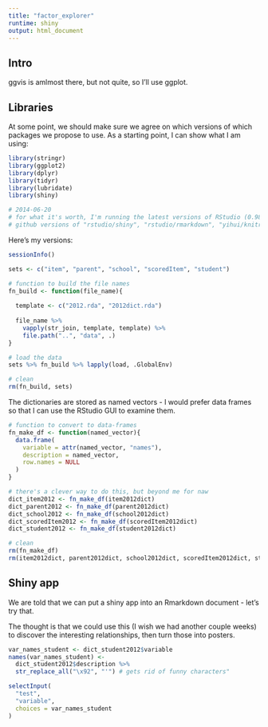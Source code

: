```yaml
---
title: "factor_explorer"
runtime: shiny
output: html_document
---
```


## Intro

ggvis is amlmost there, but not quite, so I'll use ggplot.

## Libraries

At some point, we should make sure we agree on which versions of which packages we propose to use. As a starting point, I can show what I am using:

```r
library(stringr)
library(ggplot2)
library(dplyr)
library(tidyr)
library(lubridate)
library(shiny)

# 2014-06-20
# for what it's worth, I'm running the latest versions of RStudio (0.98.932 )and 
# github versions of "rstudio/shiny", "rstudio/rmarkdown", "yihui/knitr"
```

Here's my versions:

```r
sessionInfo()
```

```r
sets <- c("item", "parent", "school", "scoredItem", "student")

# function to build the file names
fn_build <- function(file_name){
 
  template <- c("2012.rda", "2012dict.rda")
 
  file_name %>% 
    vapply(str_join, template, template) %>% 
    file.path("..", "data", .)
}

# load the data
sets %>% fn_build %>% lapply(load, .GlobalEnv)

# clean
rm(fn_build, sets)
```

The dictionaries are stored as named vectors - I would prefer data frames so that I can use the RStudio GUI to examine them.

```r
# function to convert to data-frames
fn_make_df <- function(named_vector){
  data.frame(
    variable = attr(named_vector, "names"),
    description = named_vector,
    row.names = NULL
  )
}

# there's a clever way to do this, but beyond me for naw
dict_item2012 <- fn_make_df(item2012dict) 
dict_parent2012 <- fn_make_df(parent2012dict) 
dict_school2012 <- fn_make_df(school2012dict) 
dict_scoredItem2012 <- fn_make_df(scoredItem2012dict) 
dict_student2012 <- fn_make_df(student2012dict) 

# clean
rm(fn_make_df)
rm(item2012dict, parent2012dict, school2012dict, scoredItem2012dict, student2012dict)
```

## Shiny app

We are told that we can put a shiny app into an Rmarkdown document - let's try that.

The thought is that we could use this (I wish we had another couple weeks) to discover the interesting relationships, then turn those into posters.

```r
var_names_student <- dict_student2012$variable
names(var_names_student) <- 
  dict_student2012$description %>%
  str_replace_all("\x92", "'") # gets rid of funny characters"
```

```r
selectInput(
  "test",
  "variable",
  choices = var_names_student
)
```


